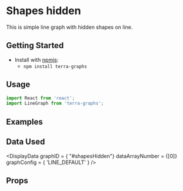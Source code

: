
# Shapes hidden
This is simple line graph with hidden shapes on line.

## Getting Started

- Install with [npmjs](https://www.npmjs.com):
  - `npm install terra-graphs`

## Usage

```jsx
import React from 'react';
import LineGraph from 'terra-graphs';
```
## Examples
<LineGraph />

## Data Used
<DisplayData graphID = { "#shapesHidden"} dataArrayNumber = {[0]} graphConfig = { 'LINE_DEFAULT' } />

## Props
<PropsTable />